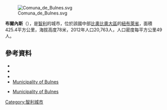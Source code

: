 [[Image:Comuna_de_Bulnes.svg|right]]

'''布爾內斯'''（{{lang-es|Bulnes}}），是[[智利|智利]]的城市，位於該國中部[[比奧比奧大區|比奧比奧大區]]的[[紐布萊省|紐布萊省]]，面積425.4平方公里，海拔高度78米，2012年人口20,763人，人口密度每平方公里49人。

{{Coord|36|44|33|S|72|17|54|W|display=title}}

==參考資料==
*{{Cite web |url = http://www.imb.cl/ |title = Asociación Chilena de Municipalidades |accessdate = 7 February 2011 |language = es |archive-date = 2009-03-03 |archive-url = https://web.archive.org/web/20090303132129/http://www.imb.cl/ |dead-url = no }}
*{{Cite web |url = http://www.imb.cl/ |title = Municipality of Bulnes |accessdate = 7 February 2011 |language = es |archive-date = 2009-03-03 |archive-url = https://web.archive.org/web/20090303132129/http://www.imb.cl/ |dead-url = no }}
*{{cite web |url= http://www.ine.cl/canales/chile_estadistico/censos_poblacion_vivienda/censo_pobl_vivi.php |title= National Statistics Institute |accessdate= 28 July 2010 |language= es |archive-date= 2010-11-13 |archive-url= https://web.archive.org/web/20101113145023/http://www.ine.cl/canales/chile_estadistico/censos_poblacion_vivienda/censo_pobl_vivi.php |dead-url= no }}
*[http://www.municipalidaddebulnes.cl/ Municipality of Bulnes] {{Wayback|url=http://www.municipalidaddebulnes.cl/ |date=20040525092208 }}
* {{es icon}} [http://www.municipalidaddebulnes.cl/ Municipality of Bulnes] {{Wayback|url=http://www.municipalidaddebulnes.cl/ |date=20040525092208 }}

{{Chile-geo-stub}}
[[Category:智利城市|Category:智利城市]]